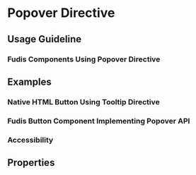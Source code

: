 
<Meta title="Directives/Popover" />

# Popover Directive

## Usage Guideline

### Fudis Components Using Popover Directive

## Examples

### Native HTML Button Using Tooltip Directive

<Canvas of={PopoverStories.ExampleWithNativeButton} />

### Fudis Button Component Implementing Popover API

<Canvas of={PopoverStories.ExampleWithFudisButton} />

### Accessibility

## Properties

<ArgTypes of={PopoverDirective} />

